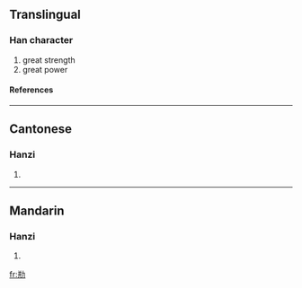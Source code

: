 ==Translingual==
===Han character===
{{Han char|rad=力|as=06|sn=8|four=|canj=廿廿大尸 (TTKS)}}
# great strength
# great power
====References====
{{Han ref|kx=0147.150|hdz=10370.050|uh=3519|ud=13593}}

----
==Cantonese==
===Hanzi===
{{yue-hanzi|jyut=|y=ping1}}
# {{defn|Cantonese}}

----
==Mandarin==
===Hanzi===
{{cmn-hanzi|pin=[[bǎng]] ([[bang3]]), [[péng]] ([[peng2]])|wg=pang<sup>3</sup>, p'eng<sup>2</sup>}}
# {{defn|Mandarin}}

[[fr:㔙]]